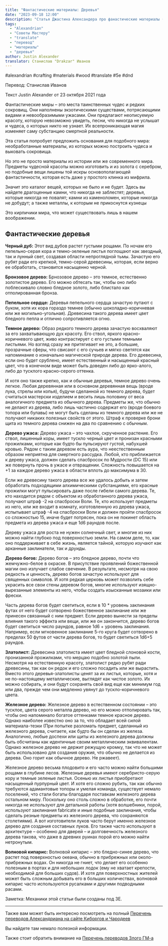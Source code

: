 ```yaml
---
title: "Фантастические материалы: Деревья"
date: "2023-09-18 12:00"
description: "Статья Джастина Александера про фанастические материалы (деревья) в НРИ #alexandrian  #crafting #materials #wood #translate #5e #dnd"
tags: 
  - "Alexandrian"
  - "Советы Мастеру"
  - "translate"
  - "перевод"
  - "материалы"
  - "деревья"
author: Justin Alexander
translator: Станислав "Drakzar" Иванов
---
```


#alexandrian #crafting #materials #wood #translate #5e #dnd

Перевод: Станислав Иванов

Текст Justin Alexander от 23 октября 2021 года

Фантастические миры – это места таинственных чудес и редких сокровищ. Они наполнены экзотическими существами, потрясающими видами и невообразимыми ужасами. Они предлагают неописуемую красоту, которую невозможно увидеть, песни, что никогда не услышат и чудеса, о которых никто не узнает. Их всепроникающая магия изменяет саму субстанцию смертной реальности.

Эта статья попробует предложить основания для подобного мира: необработанные материалы, из которых можно построить чудеса и выковать сокровища.

Но это не просто материалы из истории или же современного мира. Предметы чудесной красоты можно изготовить и из золота с серебром, но подобные вещи лишены той искры основополагающей фантастичности, которая есть даже у простого клинка из мифрила.

Значит это каталог вещей, которых не было и не будет. Здесь вы найдете драгоценные камни, что никогда не заблестят; деревья, которые никогда не повалят; камни из каменоломен, которые никогда не добудут; а также металлы, к которым не прикоснутся кузнецы

Это кирпичики мира, что может существовать лишь в нашем воображении.

## Фантастические деревья

**Черный дуб:** Этот вид дубов растет густыми рощами. По ночам его пепельно-серая кора и темно-зеленые листья поглощают как звездный, так и лунный свет, создавая области непроглядной тьмы. Зачастую его рубят ради его крепкой, темно-серой древесины, которая, если верно ее обработать, становится насыщенно черной.

**Бронзовое дерево:** Брнозовое дерево – это темное, естественно золотистое дерево. Его можно обтесать так, чтобы оно либо поблескивало словно бледное золото, либо блистало как отполированная бронза.

**Пепельное сердце:** Деревья пепельного сердца зачастую путают с буком, хотя их кора гораздо темнее (обычно шоколадно-коричневая или же могильно-угольная). Древесина такого дерева имеет цвет бледного пепла и отлично сопротивляется огню.

**Темное дерево:** Образ редкого темного дерева зачастую восхваляют за его захватывающую дух красоту. Его ствол, яркого красно-коричневого цвет, живо контрастирует с его густыми темными листьями. Но взгляд сразу же притягивает не это, а большие, прозрачные сферы, что свисают с его сучьев и мягко светятся как напоминание о изначально магической природе дерева. Его древесина, если оно будет срублено, имеет естественный и насыщенный красный цвет, что в конечном виде может быть доведен либо до ярко-алого, либо до тусклого красно-серого оттенка.

И хотя оно также крепко, как и обычные деревья, темное дерево очень легкое. Любая деревянная или в основном деревянная вещь (вроде лука, стрелы или копья), будучи сделанной из темного дерева, будет считаться мастерски изделием и весить лишь половину от веса аналогичного предмета из обычного дерева. Предметы же, что обычно не делают из дерева, либо лишь частично содержат его (вроде боевого топора или булавы) не могут быть сделаны из темного дерева или же не получают никаких полезных свойств от этого. Штраф к проверке брони щита из темного дерева снижен на два по сравнению с обычным.

**Дерево ужаса:** Дерево ужаса – это чахлое, скрученное растение. Его ствол, лишенный коры, имеет тускло черный цвет и пронизан красными прожилками, которые как будто бы пульсируют густой, набухшей кровью. Рядом с таким деревом есть аура, что неестественным образом неприятна для смертного рассудка. Любой, кто приближается к дереву ужаса, должен сделать спасбросок по Мудрости (DC 15) или же повернуть прочь в ужасе и отвращении. Сложность повышается на +1 за каждое дерево ужаса в области вплоть до максимума в 30.

Если же древесину такого дерева все же удалось добыть и затем обработать подходящими алхимическими субстанциями, его красные прожилки могут пульсировать даже после гибели самого дерева. Те, кто находится рядом с объектом из обработанного дерева ужаса, получают штраф -2 на спасброски Воли. Те, кто использует предметы из него, или же входит в комнату, изготовленную из дерева ужаса, испытывает штраф -4 на спасброски Воли и должен пройти спасбросок со сложностью 15, иначе будет потрясен, пока он не покинет область предмета из дерева ужаса и еще 1d6 раундов после.

Дереву ужаса для роста не нужен солнечный свет, и многие из них можно найти глубоко под поверхностью земли. На самом деле, то, как оно поддерживает в себе жизнь, является тайной, которую изучают как арканные заклинатели, так и друиды.

**Дерево богов:** Дерево богов – это бледное дерево, почти что жемчужно-белое в окраске. В присутствие проявлений божественной магии оно излучает слабое свечение. В результате, несмотря на свою редкость и ценность, дерево богов зачастую используют для священных символов. И хотя редкая церковь может позволить себе украсить все свои стены деревом богов, многие используют изящно-вырезанные элементы из него, чтобы создать изысканные мозаики или фрески.

Часть дерева богов будет светиться, если в 10 \* уровень заклинания футах от него будет сотворено божественное заклинание или же принесен связанный с ним предмет. Если дерево вынести за пределы влияния такого эффекта или вещи, или же он закончится, дерево богов будет светиться число раундов, равное 1d6 + уровень заклинания. Например, если мгновенное заклинание 5-го круга будет сотворено в пределах 50 футов от части дерева богов, то будет светиться 1d6+5 раундов.

**Златолист:** Древесина златолиста имеет цвет бледной слоновой кости, пронизанной прожилками, что мерцаю подобно золотой пыли. Несмотря на естественную красоту, златолист редко рубят ради древесины, так как он редок и его сложно посадить или же вырастить. Вместо этого деревья-златолисты ценят за их листья, которые, хотя и не по-настоящему металлические, выглядят как чистое золото. Их можно собирать, и они будут сохранять свой вид еще как минимум год или два, прежде чем они медленно увянут до тускло-коричневого цвета.

**Железное дерево:** Железное дерево в естественном состоянии – это тусклое, цвета серого металла дерево, но его можно отполировать так, чтобы оно напоминало богатое оттенками темное красное дерево. Однако наиболее известно оно за то, что обладает всей силой материала-тезки (При попытке разломать предмет, сделанный из железного дерева, считаете, как будто бы он сделан из железа. Аналогично, любые доспехи или щиты из железного дерева должны быть обсчитаны как идентичные своим металлическим эквивалентам. Однако железное дерево не держит режущую кромку, так что не может быть использовано для создания оружия, что обычно не делается из дерева. Оно горит как обычное дерево. Не ржавеет).

Железное дерево весьма плодовито и его часто можно найти большими рощами в глубине лесов. Железные деревья имеют серебристо-серую кору и темные зеленые листья. Осенью их листья приобретают насыщенный пурпурный цвет. И хотя его сложно рубить, так как обычно требуются адамантовые топоры и умелая команда, существует немало поселений, что стали богаты благодаря поставкам железного дерева остальном миру. Поскольку оно столь сложно в обработке, его почти никогда не используют для детальной работы (хотя волшебники, порой, используют заклинания fabricate и иные подобные заклинания, чтобы сделать резные предметы из железного дерева, что сохраняются столетиями). А вот изготовители луков часто берут именно железное дерево для создания составных луков. Его также часто используют в архитектуре – особенно для дверей – и долговечность железного дерева такова, что даже в древних руинах порой его можно найти нетронутым.

**Волновой кипарис:** Волновой кипарис – это бледно-синее дерево, что растет под поверхностью океана, обычно в прибрежных или около-прибрежных водах. Он никогда не гниет, что делает его особенно полезным в портах и для небольших лодок (ему не хватает крепости, необходимой для больших судов). И хотя для поверхностных жителей может быть сложным добывать его в больших количествах, волновой кипарис часто используются русалками и другими подводными расами.

Заметка: Механики этой статьи были созданы под 3E.


---

Также вам может быть интересно посмотреть на полный 
[Перечень переводов Александриана на сайте Киборгов и Чародеев](https://cyborgsandmages.com/posts/translations/alexandrian-index)

Вы найдете там немало полезной информации.

Также стоит обратить внимание на [Перечень переводов Злого ГМ-а](https://cyborgsandmages.com/posts/translations/angrygm-index)

